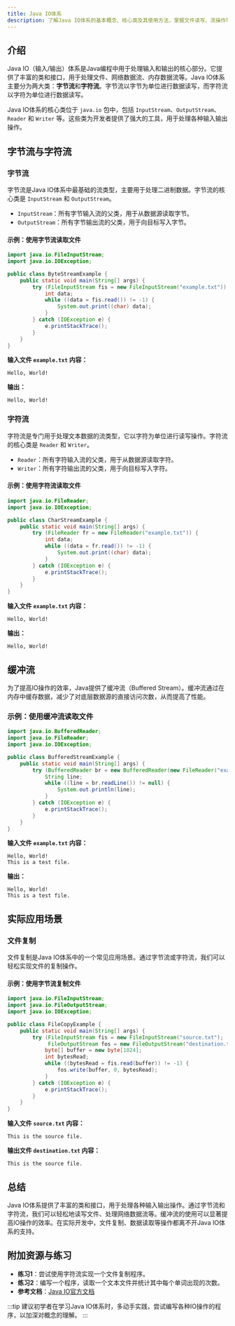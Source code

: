 ```yaml
---
title: Java IO体系
description: 了解Java IO体系的基本概念、核心类及其使用方法，掌握文件读写、流操作等基础技能。
---
```


## 介绍

Java IO（输入/输出）体系是Java编程中用于处理输入和输出的核心部分。它提供了丰富的类和接口，用于处理文件、网络数据流、内存数据流等。Java IO体系主要分为两大类：**字节流**和**字符流**。字节流以字节为单位进行数据读写，而字符流以字符为单位进行数据读写。

Java IO体系的核心类位于 `java.io` 包中，包括 `InputStream`、`OutputStream`、`Reader` 和 `Writer` 等。这些类为开发者提供了强大的工具，用于处理各种输入输出操作。

## 字节流与字符流

### 字节流

字节流是Java IO体系中最基础的流类型，主要用于处理二进制数据。字节流的核心类是 `InputStream` 和 `OutputStream`。

- `InputStream`：所有字节输入流的父类，用于从数据源读取字节。
- `OutputStream`：所有字节输出流的父类，用于向目标写入字节。

#### 示例：使用字节流读取文件

```java
import java.io.FileInputStream;
import java.io.IOException;

public class ByteStreamExample {
    public static void main(String[] args) {
        try (FileInputStream fis = new FileInputStream("example.txt")) {
            int data;
            while ((data = fis.read()) != -1) {
                System.out.print((char) data);
            }
        } catch (IOException e) {
            e.printStackTrace();
        }
    }
}
```

**输入文件 `example.txt` 内容：**
```
Hello, World!
```

**输出：**
```
Hello, World!
```

### 字符流

字符流是专门用于处理文本数据的流类型，它以字符为单位进行读写操作。字符流的核心类是 `Reader` 和 `Writer`。

- `Reader`：所有字符输入流的父类，用于从数据源读取字符。
- `Writer`：所有字符输出流的父类，用于向目标写入字符。

#### 示例：使用字符流读取文件

```java
import java.io.FileReader;
import java.io.IOException;

public class CharStreamExample {
    public static void main(String[] args) {
        try (FileReader fr = new FileReader("example.txt")) {
            int data;
            while ((data = fr.read()) != -1) {
                System.out.print((char) data);
            }
        } catch (IOException e) {
            e.printStackTrace();
        }
    }
}
```

**输入文件 `example.txt` 内容：**
```
Hello, World!
```

**输出：**
```
Hello, World!
```

## 缓冲流

为了提高IO操作的效率，Java提供了缓冲流（Buffered Stream）。缓冲流通过在内存中缓存数据，减少了对底层数据源的直接访问次数，从而提高了性能。

### 示例：使用缓冲流读取文件

```java
import java.io.BufferedReader;
import java.io.FileReader;
import java.io.IOException;

public class BufferedStreamExample {
    public static void main(String[] args) {
        try (BufferedReader br = new BufferedReader(new FileReader("example.txt"))) {
            String line;
            while ((line = br.readLine()) != null) {
                System.out.println(line);
            }
        } catch (IOException e) {
            e.printStackTrace();
        }
    }
}
```

**输入文件 `example.txt` 内容：**
```
Hello, World!
This is a test file.
```

**输出：**
```
Hello, World!
This is a test file.
```

## 实际应用场景

### 文件复制

文件复制是Java IO体系中的一个常见应用场景。通过字节流或字符流，我们可以轻松实现文件的复制操作。

#### 示例：使用字节流复制文件

```java
import java.io.FileInputStream;
import java.io.FileOutputStream;
import java.io.IOException;

public class FileCopyExample {
    public static void main(String[] args) {
        try (FileInputStream fis = new FileInputStream("source.txt");
             FileOutputStream fos = new FileOutputStream("destination.txt")) {
            byte[] buffer = new byte[1024];
            int bytesRead;
            while ((bytesRead = fis.read(buffer)) != -1) {
                fos.write(buffer, 0, bytesRead);
            }
        } catch (IOException e) {
            e.printStackTrace();
        }
    }
}
```

**输入文件 `source.txt` 内容：**
```
This is the source file.
```

**输出文件 `destination.txt` 内容：**
```
This is the source file.
```

## 总结

Java IO体系提供了丰富的类和接口，用于处理各种输入输出操作。通过字节流和字符流，我们可以轻松地读写文件、处理网络数据流等。缓冲流的使用可以显著提高IO操作的效率。在实际开发中，文件复制、数据读取等操作都离不开Java IO体系的支持。

## 附加资源与练习

- **练习1**：尝试使用字符流实现一个文件复制程序。
- **练习2**：编写一个程序，读取一个文本文件并统计其中每个单词出现的次数。
- **参考文档**：[Java IO官方文档](https://docs.oracle.com/javase/8/docs/api/java/io/package-summary.html)

:::tip
建议初学者在学习Java IO体系时，多动手实践，尝试编写各种IO操作的程序，以加深对概念的理解。
:::